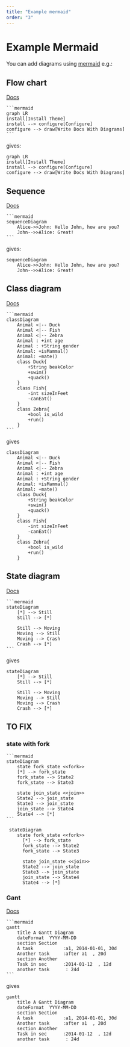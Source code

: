 ```yaml
---
title: "Example mermaid"
order: "3"
---
```


# Example Mermaid

You can add diagrams using [mermaid](https://mermaidjs.github.io/#/) e.g.:

## Flow chart

[Docs](https://mermaidjs.github.io/#/flowchart)

    ```mermaid
    graph LR
    install[Install Theme]
    install --> configure[Configure]
    configure --> draw[Write Docs With Diagrams]
    ```

gives:

```mermaid
graph LR
install[Install Theme]
install --> configure[Configure]
configure --> draw[Write Docs With Diagrams]
```

## Sequence

[Docs](https://mermaidjs.github.io/#/sequenceDiagram)

    ```mermaid
    sequenceDiagram
        Alice->>John: Hello John, how are you?
        John-->>Alice: Great!
    ```

gives:

```mermaid
sequenceDiagram
    Alice->>John: Hello John, how are you?
    John-->>Alice: Great!
```

## Class diagram

[Docs](https://mermaidjs.github.io/#/classDiagram)

    ```mermaid
    classDiagram
        Animal <|-- Duck
        Animal <|-- Fish
        Animal <|-- Zebra
        Animal : +int age
        Animal : +String gender
        Animal: +isMammal()
        Animal: +mate()
        class Duck{
            +String beakColor
            +swim()
            +quack()
        }
        class Fish{
            -int sizeInFeet
            -canEat()
        }
        class Zebra{
            +bool is_wild
            +run()
        }
    ```

gives

```mermaid
classDiagram
    Animal <|-- Duck
    Animal <|-- Fish
    Animal <|-- Zebra
    Animal : +int age
    Animal : +String gender
    Animal: +isMammal()
    Animal: +mate()
    class Duck{
        +String beakColor
        +swim()
        +quack()
    }
    class Fish{
        -int sizeInFeet
        -canEat()
    }
    class Zebra{
        +bool is_wild
        +run()
    }
```

## State diagram

[Docs](https://mermaidjs.github.io/#/stateDiagram)

    ```mermaid
    stateDiagram
        [*] --> Still
        Still --> [*]

        Still --> Moving
        Moving --> Still
        Moving --> Crash
        Crash --> [*]
    ```

gives

```mermaid
stateDiagram
    [*] --> Still
    Still --> [*]

    Still --> Moving
    Moving --> Still
    Moving --> Crash
    Crash --> [*]
```

## TO FIX

### state with fork

    ```mermaid
    stateDiagram
        state fork_state <<fork>>
        [*] --> fork_state
        fork_state --> State2
        fork_state --> State3

        state join_state <<join>>
        State2 --> join_state
        State3 --> join_state
        join_state --> State4
        State4 --> [*]
    ```

```mermaid
 stateDiagram
    state fork_state <<fork>>
      [*] --> fork_state
      fork_state --> State2
      fork_state --> State3

      state join_state <<join>>
      State2 --> join_state
      State3 --> join_state
      join_state --> State4
      State4 --> [*]
```

### Gant

[Docs](https://mermaidjs.github.io/#/gantt)

    ```mermaid
    gantt
        title A Gantt Diagram
        dateFormat  YYYY-MM-DD
        section Section
        A task           :a1, 2014-01-01, 30d
        Another task     :after a1  , 20d
        section Another
        Task in sec      :2014-01-12  , 12d
        another task      : 24d
    ```

gives

```mermaid
gantt
    title A Gantt Diagram
    dateFormat  YYYY-MM-DD
    section Section
    A task           :a1, 2014-01-01, 30d
    Another task     :after a1  , 20d
    section Another
    Task in sec      :2014-01-12  , 12d
    another task      : 24d
```
